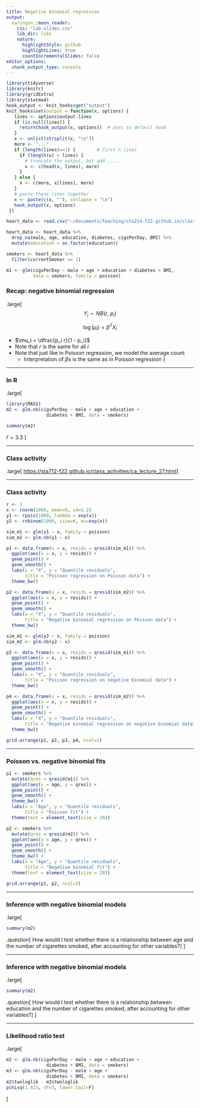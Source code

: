 ```yaml
---
title: Negative binomial regression
output:
  xaringan::moon_reader:
    css: "lab-slides.css"
    lib_dir: libs
    nature:
      highlightStyle: github
      highlightLines: true
      countIncrementalSlides: false
editor_options: 
  chunk_output_type: console
---
```


```r
library(tidyverse)
library(knitr)
library(gridExtra)
library(statmod)
hook_output <- knit_hooks$get("output")
knit_hooks$set(output = function(x, options) {
   lines <- options$output.lines
   if (is.null(lines)) {
     return(hook_output(x, options))  # pass to default hook
   }
   x <- unlist(strsplit(x, "\n"))
   more <- "..."
   if (length(lines)==1) {        # first n lines
     if (length(x) > lines) {
       # truncate the output, but add ....
       x <- c(head(x, lines), more)
     }
   } else {
     x <- c(more, x[lines], more)
   }
   # paste these lines together
   x <- paste(c(x, ""), collapse = "\n")
   hook_output(x, options)
 })

heart_data <- read.csv("~/Documents/Teaching/sta214-f22.github.io/class_activities/framingham.csv")

heart_data <- heart_data %>%
  drop_na(male, age, education, diabetes, cigsPerDay, BMI) %>%
  mutate(education = as.factor(education))

smokers <- heart_data %>%
  filter(currentSmoker == 1)

m1 <- glm(cigsPerDay ~ male + age + education + diabetes + BMI,
          data = smokers, family = poisson)

```

### Recap: negative binomial regression

.large[
$$Y_i \sim NB(r, \ p_i)$$

$$\log(\mu_i) = \beta^T X_i$$

* $\mu_i = \dfrac{p_i r}{1 - p_i}$
* Note that $r$ is the same for all $i$
* Note that just like in Poisson regression, we model the average count
  * Interpretation of $\beta$s is the same as in Poisson regression
]

---

### In R

.large[
```r
library(MASS)
m2 <- glm.nb(cigsPerDay ~ male + age + education + 
               diabetes + BMI, data = smokers)
```

```r
summary(m2)
```

$\widehat{r} = 3.3$
]

---

### Class activity

.large[
[https://sta712-f22.github.io/class_activities/ca_lecture_27.html](https://sta712-f22.github.io/class_activities/ca_lecture_27.html)
]

---

### Class activity

```r
r <- 1
x <- rnorm(1000, mean=0, sd=1.2)
y1 <- rpois(1000, lambda = exp(x))
y2 <- rnbinom(1000, size=r, mu=exp(x))

sim_m1 <- glm(y1 ~ x, family = poisson)
sim_m2 <- glm.nb(y1 ~ x)

p1 <- data.frame(x = x, resids = qresid(sim_m1)) %>%
  ggplot(aes(x = x, y = resids)) +
  geom_point() +
  geom_smooth() +
  labs(x = "X", y = "Quantile residuals",
       title = "Poisson regression on Poisson data") +
  theme_bw()

p2 <- data.frame(x = x, resids = qresid(sim_m2)) %>%
  ggplot(aes(x = x, y = resids)) +
  geom_point() +
  geom_smooth() +
  labs(x = "X", y = "Quantile residuals",
       title = "Negative binomial regression on Poisson data") +
  theme_bw()

sim_m1 <- glm(y2 ~ x, family = poisson)
sim_m2 <- glm.nb(y2 ~ x)

p3 <- data.frame(x = x, resids = qresid(sim_m1)) %>%
  ggplot(aes(x = x, y = resids)) +
  geom_point() +
  geom_smooth() +
  labs(x = "X", y = "Quantile residuals",
       title = "Poisson regression on negative binomial data") +
  theme_bw()

p4 <- data.frame(x = x, resids = qresid(sim_m2)) %>%
  ggplot(aes(x = x, y = resids)) +
  geom_point() +
  geom_smooth() +
  labs(x = "X", y = "Quantile residuals",
       title = "Negative binomial regression on negative binomial data") +
  theme_bw()

grid.arrange(p1, p2, p3, p4, ncol=2)
```

---

### Poisson vs. negative binomial fits

```r
p1 <- smokers %>%
  mutate(qres = qresid(m1)) %>%
  ggplot(aes(x = age, y = qres)) +
  geom_point() +
  geom_smooth() +
  theme_bw() +
  labs(x = "Age", y = "Quantile residuals",
       title = "Poisson fit") +
  theme(text = element_text(size = 20))

p2 <- smokers %>%
  mutate(qres = qresid(m2)) %>%
  ggplot(aes(x = age, y = qres)) +
  geom_point() +
  geom_smooth() +
  theme_bw() +
  labs(x = "Age", y = "Quantile residuals",
       title = "Negative binomial fit") +
  theme(text = element_text(size = 20))

grid.arrange(p1, p2, ncol=2)
```

---

### Inference with negative binomial models

.large[
```r
summary(m2)
```

.question[
How would I test whether there is a relationship between age and the number of cigarettes smoked, after accounting for other variables?
]
]

---

### Inference with negative binomial models

.large[
```r
summary(m2)
```

.question[
How would I test whether there is a relationship between education and the number of cigarettes smoked, after accounting for other variables?
]
]

---

### Likelihood ratio test

.large[
```r
m2 <- glm.nb(cigsPerDay ~ male + age + education + 
               diabetes + BMI, data = smokers)
m3 <- glm.nb(cigsPerDay ~ male + age +
               diabetes + BMI, data = smokers)
m2$twologlik - m3$twologlik
pchisq(1.423, df=3, lower.tail=F)
```
]